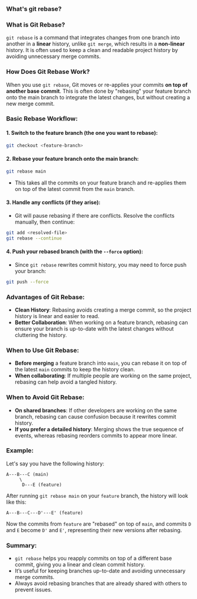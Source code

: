 ### What's git rebase?
### **What is Git Rebase?**

`git rebase` is a command that integrates changes from one branch into another in a **linear** history, unlike `git merge`, which results in a **non-linear** history. It is often used to keep a clean and readable project history by avoiding unnecessary merge commits.

### **How Does Git Rebase Work?**

When you use `git rebase`, Git moves or re-applies your commits **on top of another base commit**. This is often done by "rebasing" your feature branch onto the main branch to integrate the latest changes, but without creating a new merge commit.

### **Basic Rebase Workflow:**

#### 1. **Switch to the feature branch** (the one you want to rebase):
```bash
git checkout <feature-branch>
```

#### 2. **Rebase your feature branch onto the main branch:**
```bash
git rebase main
```

- This takes all the commits on your feature branch and re-applies them on top of the latest commit from the `main` branch.

#### 3. **Handle any conflicts** (if they arise):
- Git will pause rebasing if there are conflicts. Resolve the conflicts manually, then continue:
```bash
git add <resolved-file>
git rebase --continue
```

#### 4. **Push your rebased branch** (with the `--force` option):
- Since `git rebase` rewrites commit history, you may need to force push your branch:
```bash
git push --force
```

### **Advantages of Git Rebase:**

- **Clean History**: Rebasing avoids creating a merge commit, so the project history is linear and easier to read.
- **Better Collaboration**: When working on a feature branch, rebasing can ensure your branch is up-to-date with the latest changes without cluttering the history.

### **When to Use Git Rebase:**

- **Before merging** a feature branch into `main`, you can rebase it on top of the latest `main` commits to keep the history clean.
- **When collaborating**: If multiple people are working on the same project, rebasing can help avoid a tangled history.

### **When to Avoid Git Rebase:**

- **On shared branches**: If other developers are working on the same branch, rebasing can cause confusion because it rewrites commit history.
- **If you prefer a detailed history**: Merging shows the true sequence of events, whereas rebasing reorders commits to appear more linear.

### **Example:**

Let's say you have the following history:

```
A---B---C (main)
     \
      D---E (feature)
```

After running `git rebase main` on your `feature` branch, the history will look like this:

```
A---B---C---D'---E' (feature)
```

Now the commits from `feature` are "rebased" on top of `main`, and commits `D` and `E` become `D'` and `E'`, representing their new versions after rebasing.

### **Summary:**
- `git rebase` helps you reapply commits on top of a different base commit, giving you a linear and clean commit history.
- It’s useful for keeping branches up-to-date and avoiding unnecessary merge commits.
- Always avoid rebasing branches that are already shared with others to prevent issues.